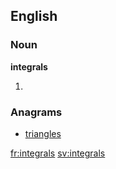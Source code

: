 ==English==

===Noun===
'''integrals'''

# {{plural of|integral}}

===Anagrams===
*[[triangles]]

[[fr:integrals]]
[[sv:integrals]]